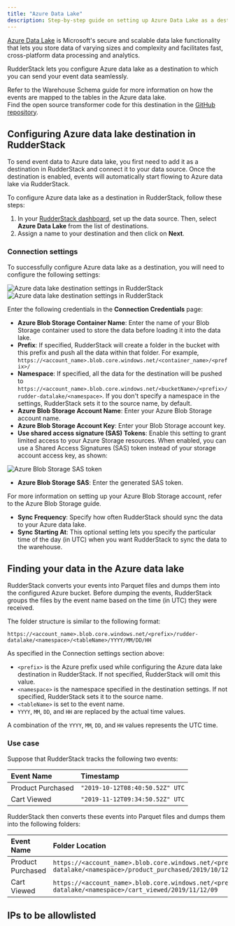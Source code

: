```yaml
---
title: "Azure Data Lake"
description: Step-by-step guide on setting up Azure Data Lake as a destination in RudderStack.
---
```


[Azure Data Lake](https://azure.microsoft.com/en-in/solutions/data-lake/) is Microsoft's secure and scalable data lake functionality that lets you store data of varying sizes and complexity and facilitates fast, cross-platform data processing and analytics.

RudderStack lets you configure Azure data lake as a destination to which you can send your event data seamlessly.

<div class="infoBlock">
Refer to the <Link to="/destinations/warehouse-destinations/warehouse-schema/">Warehouse Schema</Link> guide for more information on how the events are mapped to the tables in the Azure data lake.
</div>

<div class="successBlock">
Find the open source transformer code for this destination in the <a href="https://github.com/rudderlabs/rudder-transformer/tree/master/v0/destinations/azure_datalake">GitHub repository</a>.
</div>

## Configuring Azure data lake destination in RudderStack

To send event data to Azure data lake, you first need to add it as a destination in RudderStack and connect it to your data source. Once the destination is enabled, events will automatically start flowing to Azure data lake via RudderStack.

To configure Azure data lake as a destination in RudderStack, follow these steps:

1. In your [RudderStack dashboard](https://app.rudderstack.com), set up the data source. Then, select **Azure Data Lake** from the list of destinations.
2. Assign a name to your destination and then click on **Next**.

### Connection settings

To successfully configure Azure data lake as a destination, you will need to configure the following settings:

<img src="../../assets/dw-integrations/azure-data-lake-connection-settings-1.png" alt="Azure data lake destination settings in RudderStack" />
<img src="../../assets/dw-integrations/azure-data-lake-connection-settings-2.png" alt="Azure data lake destination settings in RudderStack" />

Enter the following credentials in the **Connection Credentials** page:

- **Azure Blob Storage Container Name**: Enter the name of your Blob Storage container used to store the data before loading it into the data lake.
- **Prefix**: If specified, RudderStack will create a folder in the bucket with this prefix and push all the data within that folder. For example, `https://<account_name>.blob.core.windows.net/<container_name>/<prefix>/`
- **Namespace**: If specified, all the data for the destination will be pushed to `https://<account_name>.blob.core.windows.net/<bucketName>/<prefix>/rudder-datalake/<namespace>`. If you don't specify a namespace in the settings, RudderStack sets it to the source name, by default.
- **Azure Blob Storage Account Name**: Enter your Azure Blob Storage account name.
- **Azure Blob Storage Account Key**: Enter your Blob Storage account key.
- **Use shared access signature (SAS) Tokens**: Enable this setting to grant limited access to your Azure Storage resources. When enabled, you can use a Shared Access Signatures (SAS) token instead of your storage account access key, as shown:

<img src="../../assets/dw-integrations/azure-sas-token.png" alt="Azure Blob Storage SAS token" />

- **Azure Blob Storage SAS**: Enter the generated SAS token.

<div class="infoBlock">
For more information on setting up your Azure Blob Storage account, refer to the <Link to="/destinations/streaming-destinations/microsoft-azure-blob-storage#setting-up-azure-blob-storage">Azure Blob Storage</Link> guide.
</div>

- **Sync Frequency**: Specify how often RudderStack should sync the data to your Azure data lake.
- **Sync Starting At**: This optional setting lets you specify the particular time of the day (in UTC) when you want RudderStack to sync the data to the warehouse.

## Finding your data in the Azure data lake

RudderStack converts your events into Parquet files and dumps them into the configured Azure bucket. Before dumping the events, RudderStack groups the files by the event name based on the time (in UTC) they were received. 

The folder structure is similar to the following format:

`https://<account_name>.blob.core.windows.net/<prefix>/rudder-datalake/<namespace>/<tableName>/YYYY/MM/DD/HH`

As specified in the <Link to="#connection-settings">Connection settings</Link> section above:

* `<prefix>` is the Azure prefix used while configuring the Azure data lake destination in RudderStack. If not specified, RudderStack will omit this value.
* `<namespace>` is the namespace specified in the destination settings. If not specified, RudderStack sets it to the source name.
* `<tableName>` is set to the event name.
* `YYYY`, `MM`, `DD`, and `HH` are replaced by the actual time values.

<div class="infoBlock">
A combination of the <code class="inline-code">YYYY</code>, <code class="inline-code">MM</code>, <code class="inline-code">DD</code>, and <code class="inline-code">HH</code> values represents the UTC time.
</div>

### Use case

Suppose that RudderStack tracks the following two events:

| Event Name             | Timestamp                                        |
| :-------------------| :----------------------------------|
| Product Purchased | `"2019-10-12T08:40:50.52Z" UTC` |
| Cart Viewed             | `"2019-11-12T09:34:50.52Z" UTC`  |

RudderStack then converts these events into Parquet files and dumps them into the following folders:

| Event Name             | Folder Location  |
| :-------------------| :----------------|
| Product Purchased | `https://<account_name>.blob.core.windows.net/<prefix>/rudder-datalake/<namespace>/product_purchased/2019/10/12/08` |
| Cart Viewed             | `https://<account_name>.blob.core.windows.net/<prefix>/rudder-datalake/<namespace>/cart_viewed/2019/11/12/09`              |

## IPs to be allowlisted
<Iplist/>